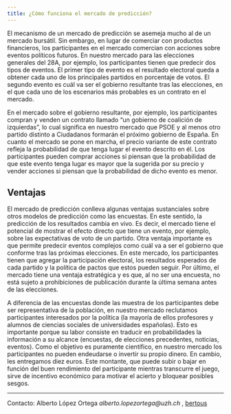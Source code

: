 ```yaml
---
title: ¿Cómo funciona el mercado de predicción?
---
```


El mecanismo de un mercado de predicción se asemeja mucho al de un mercado bursátil. Sin embargo, en lugar de comerciar con productos financieros, los participantes en el mercado comercian con acciones sobre eventos políticos futuros. En nuestro mercado para las elecciones generales del 28A, por ejemplo, los participantes tienen que predecir dos tipos de eventos. El primer tipo de evento es el resultado electoral queda a obtener cada uno de los principales partidos en porcentaje de votos. El segundo evento es cuál va ser el gobierno resultante tras las elecciones, en el que cada uno de los escenarios más probables es un contrato en el mercado. 

En el mercado sobre el gobierno resultante, por ejemplo, los participantes compran y venden un contrato llamado “un gobierno de coalición de izquierdas”, lo cual significa en nuestro mercado que PSOE y al menos otro partido distinto a Ciudadanos formarán el próximo gobierno de España. En cuanto el mercado se pone en marcha, el precio variante de este contrato refleja la probabilidad de que tenga lugar el evento descrito en él. Los participantes pueden comprar acciones si piensan que la probabilidad de que este evento tenga lugar es mayor que la sugerida por su precio y vender acciones si piensan que la probabilidad de dicho evento es menor.

## Ventajas

El mercado de predicción conlleva algunas ventajas sustanciales sobre otros modelos de predicción como las encuestas. En este sentido, la predicción de los resultados cambia en vivo. Es decir, el mercado tiene el potencial de mostrar el efecto directo que tiene un evento, por ejemplo, sobre las expectativas de voto de un partido. Otra ventaja importante es que permite predecir eventos complejos como cuál va a ser el gobierno que conforme tras las próximas elecciones. En este mercado, los participantes tienen que agregar la participación electoral, los resultados esperados de cada partido y la política de pactos que estos pueden seguir. Por último, el mercado tiene una ventaja estratégica y es que, al no ser una encuesta, no está sujeto a prohibiciones de publicación durante la última semana antes de las elecciones.

A diferencia de las encuestas donde las muestra de los participantes debe ser representativa de la población, en nuestro mercado reclutamos participantes interesados por la política (la mayoría de ellos profesores y alumnos de ciencias sociales de universidades españolas). Esto es importante porque su labor consiste en traducir en probabilidades la información a su alcance (encuestas, de elecciones precedentes, noticias, eventos). Como el objetivo es puramente científico, en nuestro mercado los participantes no pueden endeudarse o invertir su propio dinero. En cambio, les entregamos diez euros. Este montante, que puede subir o bajar en función del buen rendimiento del participante mientras transcurre el juego, sirve de incentivo económico para motivar el acierto y bloquear posibles sesgos.

_________________

Contacto: Alberto López Ortega _alberto.lopezortega@uzh.ch_ , [bertous](https://twitter.com/bertous)

